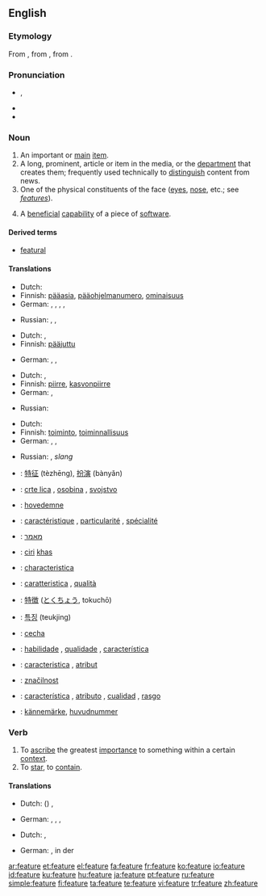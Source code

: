 {{tearoom}}{{wikipedia}}
==English==

===Etymology===
From {{etyl|xno}} {{term|feture|lang=xno}}, from {{etyl|fro}} {{term|faiture|lang=fro}}, from {{etyl|la}} {{term|factura|lang=la}}.

===Pronunciation===
* {{a|UK}} {{IPA|/fiːtʃə(r)/}}, {{SAMPA|/fi:tS@(r)/}}
* {{audio|en-us-feature.ogg|Audio (US)}}
* {{rhymes|iːtʃə(r)}}

===Noun===
{{en-noun}}

# An important or [[main]] [[item]].
# A long, prominent, article or item in the media, or the [[department]] that creates them; frequently used technically to [[distinguish]] content from news.
# One of the physical constituents of the face ([[eye]]s, [[nose]], etc.; see ''[[features]]'').
# {{computing}} A [[beneficial]] [[capability]] of a piece of [[software]].

====Derived terms====
* [[featural]]

====Translations====
{{trans-top|important or main item}}
* Dutch: {{t+|nl|eigenschap|f}}
* Finnish: [[pääasia]], [[pääohjelmanumero]], [[ominaisuus]]
* German: {{t+|de|Besonderheit|f}}, {{t+|de|Charakteristikum|n}}, {{t+|de|Eigentümlichkeit|f}}, {{t+|de|Merkmal|n}}, {{t+|de|Eigenschaft|f}}
{{trans-mid}}
* Russian: {{t|ru|особенность|f|sc=Cyrl|tr=osóbennost’}}, {{t|ru|свойство|n|sc=Cyrl|tr=svójsto}}, {{t|ru|признак|m|sc=Cyrl|tr=príznak}}
{{trans-bottom}}

{{trans-top|long, prominent, article or item in the media}}
* Dutch: {{t|nl|hoofdartikel|n}}, {{t+|nl|verslag|n}}
* Finnish: [[pääjuttu]]
{{trans-mid}}
* German: {{t-|de|Feature|n}}, {{t+|de|Feuilleton|n}}, {{t+|de|Sonderbeitrag|m}}
{{trans-bottom}}

{{trans-top|one of the physical constituents of the face}}
* Dutch: {{t+|nl|trek|m}}, {{t|nl|gelaatstrek|m}}
* Finnish: [[piirre]], [[kasvonpiirre]]
* German: {{t+|de|Charakteristikum|n}}, {{t+|de|Merkmal|n}}
{{trans-mid}}
* Russian: {{t|ru|черта лица|f|sc=Cyrl|tr=čertá licá}}
{{trans-bottom}}

{{trans-top|computing: beneficial capability of a piece of software}}
* Dutch: {{t+|nl|eigenschap|f}}
* Finnish: [[toiminto]], [[toiminnallisuus]]
* German: {{t+|de|Besonderheit|f}}, {{t+|de|Merkmal|n}}, {{t+|de|Eigenschaft|f}}
{{trans-mid}}
* Russian: {{t|ru|функция|f|sc=Cyrl|tr=fúnkcija}}, {{t|ru|фича|f|sc=Cyrl|tr=fíča}} ''slang''
{{trans-bottom}}

{{checktrans-top}}
* {{ttbc|Chinese}}: [[特征]] (tèzhēng), [[扮演]] (bànyǎn)
* {{ttbc|Croatian}}: [[crte lica]] {{f}}, [[osobina]] {{f}}, [[svojstvo]] {{n}}
* {{ttbc|Danish}}: [[hovedemne]] {{n}}
* {{ttbc|French}}: [[caractéristique]] {{n}}, [[particularité]] {{n}}, [[spécialité]] {{n}}
* {{ttbc|Hebrew}}: [[מאמר]]
* {{ttbc|Indonesian}}: [[ciri]] [[khas]]
* {{ttbc|Interlingua}}: [[characteristica]]
* {{ttbc|Italian}}: [[caratteristica]] {{f}}, [[qualità]] {{f}}
{{trans-mid}}
* {{ttbc|Japanese}}: [[特徴]] ([[とくちょう]], tokuchō)
* {{ttbc|Korean}}: [[특징]] (teukjing)
* {{ttbc|Polish}}: [[cecha]] {{f}}
* {{ttbc|Portuguese}}: [[habilidade]] {{f}}, [[qualidade]] {{f}}, [[característica]] {{f}}
* {{ttbc|Romanian}}: [[caracteristica]] {{f}}, [[atribut]] {{m}}
* {{ttbc|Slovene}}: [[značilnost]] {{f}}
* {{ttbc|Spanish}}: [[característica]] {{f}}, [[atributo]] {{m}}, [[cualidad]] {{f}}, [[rasgo]] {{m}}
* {{ttbc|Swedish}}: [[kännemärke]], [[huvudnummer]]
{{trans-bottom}}

===Verb===
{{en-verb|featur|ing}}

# To [[ascribe]] the greatest [[importance]] to something within a certain [[context]].
# To [[star]], to [[contain]].

====Translations====
{{trans-top|acribe the greatest importance}}
* Dutch: ({{t+|nl|laten}}) {{t|nl|oplichten}}, {{t+|nl|benadrukken}}
{{trans-mid}}
* German: {{t+|de|bieten}}, {{t+|de|aufweisen}}, {{t+|de|darbieten}}, {{t+|de|besonders}} {{t+|de|herausstellen}}
{{trans-bottom}}

{{trans-top|star, contain}}
* Dutch: {{t+|nl|met}}, {{t+|nl|bevatten}}
{{trans-mid}}
* German: {{t+|de|mitspielen}}, in der {{t+|de|Hauptrolle|n}}
{{trans-bottom}}

[[ar:feature]]
[[et:feature]]
[[el:feature]]
[[fa:feature]]
[[fr:feature]]
[[ko:feature]]
[[io:feature]]
[[id:feature]]
[[ku:feature]]
[[hu:feature]]
[[ja:feature]]
[[pt:feature]]
[[ru:feature]]
[[simple:feature]]
[[fi:feature]]
[[ta:feature]]
[[te:feature]]
[[vi:feature]]
[[tr:feature]]
[[zh:feature]]